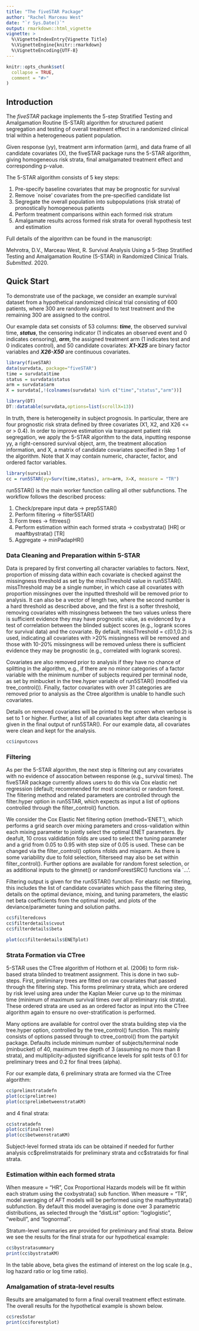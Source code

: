 ```yaml
---
title: "The fiveSTAR Package"
author: "Rachel Marceau West"
date: "`r Sys.Date()`"
output: rmarkdown::html_vignette
vignette: >
  %\VignetteIndexEntry{Vignette Title}
  %\VignetteEngine{knitr::rmarkdown}
  %\VignetteEncoding{UTF-8}
---
```


```r
knitr::opts_chunk$set(
  collapse = TRUE,
  comment = "#>"
)
```

## Introduction

The *fiveSTAR* package implements the 5-step Stratified Testing and Amalgamation Routine (5-STAR) algorithm for structured patient segregation and testing of overall treatment effect in a randomized clinical trial within a heterogeneous patient population. 

Given response (yy), treatment arm information (arm), and data frame of all candidate covariates (X), the fiveSTAR package runs the 5-STAR algorithm, giving homogeneous risk strata, final amalgamated treatment effect and corresponding p-value.

The 5-STAR algorithm consists of 5 key steps:

1. Pre-specify baseline covariates that may be prognostic for survival
2. Remove `noise' covariates from the pre-specified candidate list
3. Segregate the overall population into subpopulations (risk strata) of pronostically homogeneous patients
4. Perform treatment comparisons within each formed risk stratum
5. Amalgamate results across formed risk strata for overall hypothesis test and estimation

Full details of the algorithm can be found in the manuscript: 

Mehrotra, D.V., Marceau West, R. Survival Analysis Using a 5-Step Stratified Testing and Amalgamation Routine (5-STAR)
in Randomized Clinical Trials. *Submitted*. 2020. 

## Quick Start

To demonstrate use of the package, we consider an example survival dataset from 
a hypothetical randomized clinical trial consisting of 600 patients, where 300 
are randomly assigned to test treatment and the remaining 300 are assigned to 
the control. 

Our example data set consists of 53 columns: ***time***, the observed survival time,
***status***, the censoring indicator (1 indicates an observed event and 0 indicates 
censoring), ***arm***, the assigned treatment arm (1 indicates test and 0 indicates 
control), and 50 candidate covariates: ***X1-X25*** are binary factor variables 
and ***X26-X50*** are continuous covariates.

```r
library(fiveSTAR)
data(survdata, package="fiveSTAR")
time = survdata$time
status = survdata$status
arm = survdata$arm
X = survdata[,!(colnames(survdata) %in% c("time","status","arm"))]
```

```r
library(DT)
DT::datatable(survdata,options=list(scrollX=13))
```

<!-- A standard Cox PH model applied to this data fails to detect any treatment benefit from the new test treatment, with estimated hazard ratio and corresponding 95% confidence interval of 0.87 (0.70, 1.08) and one sided logrank p-value of 0.105. -->

<!-- ```{r coxph} -->
<!-- library(survival) -->
<!-- coxfit = coxph(Surv(time,status) ~ arm) -->
<!-- summary(coxfit) -->
<!-- ``` -->

<!-- However, the smoothed log hazard curves show evidence of deviation from the proportional hazards assumption, in agreement with the Grambsch-Therneau (1994) test of PH -->

<!-- ```{r nonPH} -->
<!-- library(survminer) -->
<!-- KMfit = survfit(Surv(time,status)~arm,data=survdata) -->
<!-- KMplot = ggsurvplot(KMfit, conf.int=FALSE, legend.labs = c("Control","Test"), -->
<!--                       xlab="Time (Months)", ylab="Survival", -->
<!--                       legend.title="Treatment", -->
<!--                       risk.table=TRUE,break.time.by=3,data=survdata) -->
<!-- KMplot -->

<!-- library(bshazard) -->
<!-- bsA = bshazard(formula = Surv(time,status) ~ 1, data = survdata[arm == 1,]) -->
<!-- bsB = bshazard(formula = Surv(time,status) ~ 1, data = survdata[arm == 0,]) -->

<!-- #log-hazard plots.. -->
<!-- Aloghaz_overall = cbind(bsA$time,log(bsA$hazard),log(bsA$lower.ci), -->
<!--                         log(bsA$upper.ci),1) -->

<!-- Bloghaz_overall = cbind(bsB$time,log(bsB$hazard),log(bsB$lower.ci), -->
<!--                         log(bsB$upper.ci),0) -->

<!-- logmat_overall = rbind(Aloghaz_overall,Bloghaz_overall) -->
<!-- colnames(logmat_overall) = c("time","loghazard","lower.loghazard", -->
<!--                               "upper.loghazard","arm") -->
<!-- logmat_overall = as.data.frame(logmat_overall) -->

<!-- bshazoverall = ggplot(data=logmat_overall,aes( -->
<!--     x=time,y=loghazard,color=as.factor(arm),fill=as.factor(arm))) + -->
<!--     geom_line() + geom_ribbon(aes(x=time,ymin=lower.loghazard, -->
<!--                                   ymax=upper.loghazard),alpha=0.5) + -->
<!--     theme_classic() + xlab(paste0("Time (Months)")) + -->
<!--     ylab("Estimated log(Hazard)") + -->
<!--     scale_fill_discrete(name="Treatment",labels=c("Control","Test")) + -->
<!--     scale_color_discrete(name="Treatment",labels=c("Control","Test")) + -->
<!--     scale_x_continuous(breaks=seq(0,max(time),3)) -->

<!-- ``` -->

In truth, there is heterogeneity in subject prognosis. In particular, there are
four prognostic risk strata defined by three covariates (X1, X2, and X26 <= or > 0.4). 
In order to improve estimation via transparent patient risk segregation, we apply the 5-STAR algorithm to the data, inputting response yy, a right-censored survival object, arm, the treatment allocation information, and X, a matrix of candidate covariates specified in Step 1 of the algorithm. Note that X may contain numeric, character, factor, and ordered factor variables.

```r
library(survival)
cc = run5STAR(yy=Surv(time,status), arm=arm, X=X, measure = "TR")
```

run5STAR() is the main worker function calling all other subfunctions. 
The workflow follows the described process:

1. Check/prepare input data -> prep5STAR()
2. Perform filtering -> filter5STAR()
3. Form trees -> fittrees()
4. Perform estimation within each formed strata -> coxbystrata() [HR] or maaftbystrata() [TR]
5. Aggregate -> minPadapHR()

### Data Cleaning and Preparation within 5-STAR

Data is prepared by first converting all character variables to factors. Next, 
proportion of missing data within each covariate is checked against the missingness
threshold as set by the missThreshold value in run5STAR(). missThreshold may be
a single number, in which case all covariates with proportion missingnes over the 
inputted threshold will be removed prior to analysis. It can also be a vector of 
length two, where the second number is a hard threshold as described above, and the first
is a softer threshold, removing covariates with missingness between the two values 
unless there is sufficient evidence they may have prognostic value, as evidenced by
a test of correlation between the blinded subject scores (e.g., logrank scores for
survival data) and the covariate. By default, missThreshold = c(0.1,0.2) is used,
indicating all covariates with >20% missingness will be removed and those with 10-20%
missingness will be removed unless there is sufficient evidence they may be prognostic 
(e.g., correlated with logrank scores). 

Covariates are also removed prior to analysis if they have no chance of splitting 
in the algorithm, e.g., if there are no minor categories of a factor variable with
the minimum number of subjects required per terminal node, as set by minbucket in the 
tree.hyper variable of run5STAR() (modified via tree_control()). Finally, factor covariates
with over 31 categories are removed prior to analysis as the Ctree algorithm is 
unable to handle such covariates. 

Details on removed covariates will be printed to the screen when verbose is set to 1 or higher. 
Further, a list of all covariates kept after data cleaning is given in the final output
of run5STAR(). For our example data, all covariates were clean and kept for the analysis.

```r
cc$inputcovs
```


### Filtering

As per the 5-STAR algorithm, the next step is filtering out any covariates with no 
evidence of assocation between response (e.g., survival times). The fiveSTAR 
package currently allows users to do this via Cox elastic net regression (default;
recommended for most scenarios) or random forest. The filtering method and related 
parameters are controlled through the filter.hyper option in run5STAR, which 
expects as input a list of options controlled through the filter_control() function. 

We consider the Cox Elastic Net filtering option (method='ENET'), which performs a 
grid search over mixing parameters and cross-validation within each mixing 
parameter to jointly select the optimal ENET parameters. By deafult, 10 cross 
valdidation folds are used to select the tuning parameter and a grid from 0.05 
to 0.95 with step size of 0.05 is used. These can be changed via the 
filter_control() options nfolds and mixparm. As there is some variability due to
fold selection, filterseed may also be set within filter_control(). Further
options are available for random forest selection, or as additional inputs to the
glmnet() or randomForestSRC() functions via `...'.

Filtering output is given for the run5STAR() function. For elastic net filtering,
this includes the list of candidate covariates which pass the filtering step,
details on the optimal deviance, mixing, and tuning parameters,
the elastic net beta coefficients from the optimal model, and plots of the 
deviance/parameter tuning and solution paths.

```r
cc$filteredcovs
cc$filterdetails$cvout
cc$filterdetails$beta
```

```r
plot(cc$filterdetails$ENETplot)
```

### Strata Formation via CTree

5-STAR uses the CTree algorithm of Hothorn et al. (2006) to form risk-based strata
blinded to treatment assignment. This is done in two sub-steps. First, preliminary
trees are fitted on raw covariates that passed through the filtering step. This
forms preliminary strata, which are ordered by risk level using area under the Kaplan Meier curve up to the minimax time (minimum of maximum survival times over
all preliminary risk strata). These ordered strata are used as an ordered factor as
input into the CTree algorithm again to ensure no over-stratification is performed.

Many options are available for control over the strata building step via the tree.hyper option, controlled by the tree_control() function. This mainly consists of options passed through to ctree_control() from the partykit package. Defaults include minimum number of subjects/terminal node (minbucket) of 40, maximum tree depth of 3 (assuming no more than 8 strata), and multiplicity-adjusted 
significance levels for split tests of 0.1 for preliminary trees and 0.2 for final trees (alpha). 

For our example data, 6 preliminary strata are formed via the CTree algorithm:

```r
cc$prelimstratadefn
plot(cc$prelimtree)
plot(cc$prelimbetweenstrataKM)
```

and 4 final strata:

```r
cc$stratadefn
plot(cc$finaltree)
plot(cc$betweenstrataKM)
```

Subject-level formed strata ids can be obtained if needed for further analysis
cc\$prelimstrataids for preliminary strata and cc\$strataids for final strata.

### Estimation within each formed strata

When measure = "HR", Cox Proportional Hazards models will be fit within each
stratum using the coxbystrata() sub function. When measure = "TR", model averaging
of AFT models will be performed using the maaftbystrata() subfunction. By default 
this model averaging is done over 3 parametric distributions, as selected through
the "distList" option: "loglogistic", "weibull", and "lognormal". 

Stratum-level summaries are provided for preliminary and final strata. Below we see the results for the final strata for our hypothetical example:

```r
cc$bystratasummary
print(cc$bystrataKM)
```

In the table above, beta gives the estimand of interest on the log scale (e.g., 
log hazard ratio or log time ratio).

### Amalgamation of strata-level results

Results are amalgamated to form a final overall treatment effect estimate. The overall results for the hypothetical example is shown below.

```r
cc$res5star
print(cc$forestplot)
```
